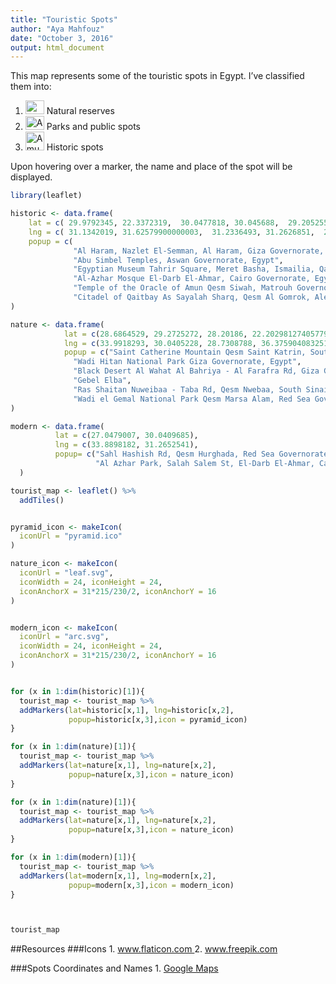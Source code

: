 ```yaml
---
title: "Touristic Spots"
author: "Aya Mahfouz"
date: "October 3, 2016"
output: html_document
---
```


This map represents some of the touristic spots in Egypt. I've classified them
into:

<ol>
<li><img src="leaf.svg" alt="Nature" style="width:30px;height:22px;"> Natural reserves</li>
<li><img src="arc.svg" alt="Amusement" style="width:30px;height:22px;"> Parks and public spots</li>
<li><img src="pyramid.ico" alt="Amusement" style="width:30px;height:30px;"> Historic spots</li>
</ol>

Upon hovering over a marker, the name and place of the spot will be displayed.


```r
library(leaflet)

historic <- data.frame(
    lat = c( 29.9792345, 22.3372319,  30.0477818, 30.045688,  29.205255, 31.214011),
    lng = c( 31.1342019, 31.62579900000003,  31.2336493, 31.2626851,  25.54349780000007, 29.885638299999982),
    popup = c(
              "Al Haram, Nazlet El-Semman, Al Haram, Giza Governorate, Egypt",
              "Abu Simbel Temples, Aswan Governorate, Egypt",
              "Egyptian Museum Tahrir Square, Meret Basha, Ismailia, Qasr an Nile, Cairo Governorate 11516, Egypt",
              "Al-Azhar Mosque El-Darb El-Ahmar, Cairo Governorate, Egypt",
              "Temple of the Oracle of Amun Qesm Siwah, Matrouh Governorate, Egypt",
              "Citadel of Qaitbay As Sayalah Sharq, Qesm Al Gomrok, Alexandria Governorate, Egypt")
)

nature <- data.frame(
            lat = c(28.6864529, 29.2725272, 28.20186, 22.202981274057798,29.1259272,24.4659788),
            lng = c(33.9918293, 30.0405228, 28.7308788, 36.37590408325195,34.68661129999998,34.88193520000004),
            popup = c("Saint Catherine Mountain Qesm Saint Katrin, South Sinai Governorate, Egypt",
              "Wadi Hitan National Park Giza Governorate, Egypt",
              "Black Desert Al Wahat Al Bahriya - Al Farafra Rd, Giza Governorate, Egypt",
              "Gebel Elba",
              "Ras Shaitan Nuweibaa - Taba Rd, Qesm Nwebaa, South Sinai Governorate, Egypt",
              "Wadi el Gemal National Park Qesm Marsa Alam, Red Sea Governorate, Egypt")
)

modern <- data.frame(
          lat = c(27.0479007, 30.0409685),
          lng = c(33.8898182, 31.2652541),
          popup= c("Sahl Hashish Rd, Qesm Hurghada, Red Sea Governorate, Egypt",
                   "Al Azhar Park, Salah Salem St, El-Darb El-Ahmar, Cairo Governorate, Egypt")
  )

tourist_map <- leaflet() %>% 
  addTiles()


pyramid_icon <- makeIcon(
  iconUrl = "pyramid.ico"
)

nature_icon <- makeIcon(
  iconUrl = "leaf.svg",
  iconWidth = 24, iconHeight = 24,
  iconAnchorX = 31*215/230/2, iconAnchorY = 16
)


modern_icon <- makeIcon(
  iconUrl = "arc.svg",
  iconWidth = 24, iconHeight = 24,
  iconAnchorX = 31*215/230/2, iconAnchorY = 16
)


for (x in 1:dim(historic)[1]){
  tourist_map <- tourist_map %>%
  addMarkers(lat=historic[x,1], lng=historic[x,2], 
             popup=historic[x,3],icon = pyramid_icon)
}

for (x in 1:dim(nature)[1]){
  tourist_map <- tourist_map %>%
  addMarkers(lat=nature[x,1], lng=nature[x,2], 
             popup=nature[x,3],icon = nature_icon)
}

for (x in 1:dim(nature)[1]){
  tourist_map <- tourist_map %>%
  addMarkers(lat=nature[x,1], lng=nature[x,2], 
             popup=nature[x,3],icon = nature_icon)
}

for (x in 1:dim(modern)[1]){
  tourist_map <- tourist_map %>%
  addMarkers(lat=modern[x,1], lng=modern[x,2], 
             popup=modern[x,3],icon = modern_icon)
}



tourist_map


```

##Resources
###Icons
1. <a href="www.flaticon.com"> www.flaticon.com </a>
2. <a href="www.freepik.com"> www.freepik.com </a>

###Spots Coordinates and Names
1. <a href="www.maps.google.com"> Google Maps </a>